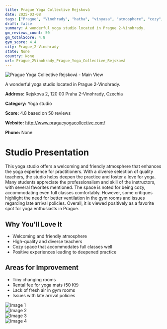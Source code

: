 ```yaml
---
title: Prague Yoga Collective Rejsková
date: 2025-03-08
tags: ["Prague", "Vinohrady", "hatha", "vinyasa", "atmosphere", "cozy", "Prague 2-Vinohrady"]  
draft: false
summary: A wonderful yoga studio located in Prague 2-Vinohrady.
gm_reviews_count: 50
gm_totalScore: 4.8
gym_score: 4.4
city: Prague_2-Vinohrady
state: None
country: None
url: Prague_2Vinohrady_Prague_Yoga_Collective_Rejsková
---
```


<div className="aspect-[16/9] relative my-8">
  <img 
    src="https://lh5.googleusercontent.com/p/AF1QipPhngjrJiAjS6aXl7otQ-Kj9pKQS_IVgRJABOb7=w1920-h1080-k-no"
    alt="Prague Yoga Collective Rejsková - Main View"
    className="object-cover absolute inset-0 w-full h-full rounded-lg"
  />
</div>

A wonderful yoga studio located in Prague 2-Vinohrady.

**Address:** Rejskova 2, 120 00 Praha 2-Vinohrady, Czechia

**Category:** Yoga studio

**Score:** 4.8 based on 50 reviews

**Website:** http://www.pragueyogacollective.com/

**Phone:** None

# Studio Presentation

This yoga studio offers a welcoming and friendly atmosphere that enhances the yoga experience for practitioners. With a diverse selection of quality teachers, the studio helps deepen the practice and foster a love for yoga. Many students appreciate the professionalism and skill of the instructors, with several favorites mentioned. The space is noted for being cozy, accommodating even full classes comfortably. However, some critiques highlight the need for better ventilation in the gym rooms and issues regarding late arrival policies. Overall, it is viewed positively as a favorite spot for yoga enthusiasts in Prague.



## Why You'll Love It

- Welcoming and friendly atmosphere
- High-quality and diverse teachers
- Cozy space that accommodates full classes well
- Positive experiences leading to deepened practice

## Areas for Improvement

- Tiny changing rooms
- Rental fee for yoga mats (50 Kč)
- Lack of fresh air in gym rooms
- Issues with late arrival policies

<div className="grid grid-cols-1 xl:grid-cols-2 gap-4 my-8">
<div className="aspect-[4/3] relative"><img src="https://lh5.googleusercontent.com/p/AF1QipMW9DLnA9ZnHHcsX9-5iNoVdEfcT1FSwATimytf=w1920-h1080-k-no" alt="Image 1" className="object-cover absolute inset-0 w-full h-full rounded-lg" /></div>
<div className="aspect-[4/3] relative"><img src="https://lh5.googleusercontent.com/p/AF1QipPp6bYRD3kAy0fcayy-XsMvYtW8yuAAdNf800-r=w1920-h1080-k-no" alt="Image 2" className="object-cover absolute inset-0 w-full h-full rounded-lg" /></div>
<div className="aspect-[4/3] relative"><img src="https://lh5.googleusercontent.com/p/AF1QipO9iTHF4xRIM8JqnTT3sVlLw_iA7cWWarGNRG6X=w1920-h1080-k-no" alt="Image 3" className="object-cover absolute inset-0 w-full h-full rounded-lg" /></div>
<div className="aspect-[4/3] relative"><img src="https://lh5.googleusercontent.com/p/AF1QipPqQlcT6uvChJkDNdortiLbYM5NAh-0s5iJplVr=w1920-h1080-k-no" alt="Image 4" className="object-cover absolute inset-0 w-full h-full rounded-lg" /></div>
</div>